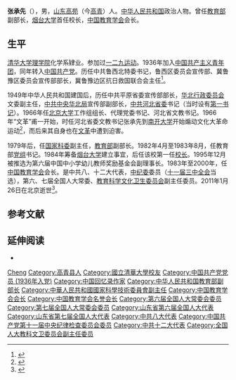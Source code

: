 {{Infobox person
| 姓名     = 张承先
| 性别     = 男
| 别名     = 张孝统
| 图像     = 
| 出生日期 = 1915年1月4日
| 出生地点 = 山东省
| 逝世日期 = {{Dda|2011|1|26|1915|1|4}}
| 逝世地点 = [[北京市|北京市]]
| 籍贯     = [[山东|山东]][[高苑|高苑]]
| 母校     = 
| 配偶     = 
| 政党     = 中国共产党
}}
'''张承先'''（{{bd|1915年|1月4日|2011年|1月26日|catIdx=Zhang張}}），男，[[山东|山东]][[高苑|高苑]]（今[[高青|高青]]）人。[[中华人民共和国|中华人民共和国]]政治人物。曾任[[中华人民共和国教育部|教育部]]副部长，[[烟台大学|烟台大学]]首任校长，[[中国教育学会|中国教育学会]]会长。

== 生平 ==
[[清华大学理学院|清华大学理学院]]化学系肄业。参加过[[一二九运动|一二九运动]]。1936年加入[[中国共产主义青年团|中国共产主义青年团]]，同年转入[[中国共产党|中国共产党]]。历任中共鲁西北特委书记，鲁西区委员会宣传部、冀鲁豫区委员会宣传部部长，冀鲁豫边区抗日救国联合会主任<ref>{{cite book |editor=清华大学校史研究室 |title=清华革命先驱·上册 |date=2004 |location=[[北京|北京]] |publisher=[[清华大学出版社|清华大学出版社]] |isbn=7302082162 |page=124}}</ref>。

1949年中华人民共和国建国后，历任中共平原省委宣传部部长，[[华北行政委员会|华北行政委员会]]文委副主任，[[中共中央华北局|中共中央华北局]]宣传部副部长，[[中共河北省委|中共河北省委]]书记（当时设有[[第一书记|第一书记]]）。1966年任[[北京大学|北京大学]]工作组组长、代理党委书记、河北省文教书记。1966年“文革”甫一开始，时任河北省委文教书记张承先到[[南开大学|南开大学]]开始煽动文化大革命运动<ref>{{cite journal|author=魏宏运|title=1966年南开大学“八七花开”纪实|journal=读书文摘|date=2014|issue=21}}</ref>，而后来其自身也在[[文革|文革]]中遭到迫害。

1979年后，任[[国家科委|国家科委]]副主任，[[中华人民共和国教育部|教育部]]副部长。1982年4月至1983年8月，任教育部[[党组|党组]]书记。1984年筹备[[烟台大学|烟台大学]]建立事宜，后任该校第一任[[校长|校长]]。1995年12月被推选为第六届中国中小学幼儿教师奖励基金会副理事长。1983年至2000年，任[[中国教育学会|中国教育学会]]会长。是中共八、十二大代表，[[中纪委|中纪委]]委员（[[十一届三中全会|十一届三中全会]]当选），第六、七届全国人大常委、[[全国人民代表大会教育科学文化卫生委员会|教育科学文化卫生委员会]]副主任委员。2011年1月26日在北京逝世<ref>{{cite news |title=张承先同志逝世 |work=人民日报 |date=2011年2月14日 |page=第4版|url=http://politics.people.com.cn/GB/77065/13911695.html}}</ref>。

== 参考文献 ==
{{reflist}}

== 延伸阅读 ==
* {{cite book |author1=张承先 |title=《张承先回忆录——我亲历的党的宣传和教育工作》 |date=2003年6月 |publisher=[[人民教育出版社|人民教育出版社]] |isbn=9787107160028}}

{{Navboxes 
| title  = 张承先在[[中国教育学会|中国教育学会]]的职务
| list1  =
{{中国教育学会第二届理事会}}
{{中国教育学会第三届理事会}}
{{中国教育学会第四届理事会}}
{{中国教育学会第五届理事会}}
{{中国教育学会第六届理事会}}
}}

{{Authority control}}
{{DEFAULTSORT:Zhang張}}
[[Category:張姓|Cheng]]
[[Category:高青县人|Category:高青县人]]
[[Category:國立清華大學校友|Category:國立清華大學校友]]
[[Category:中国共产党党员_(1936年入党)|Category:中国共产党党员 (1936年入党)]]
[[Category:中国回忆录作家|Category:中国回忆录作家]]
[[Category:中华人民共和国教育部副部长|Category:中华人民共和国教育部副部长]]
[[Category:中華人民共和國國家科學技術委員會副主任|Category:中華人民共和國國家科學技術委員會副主任]]
[[Category:中国教育学会会长|Category:中国教育学会会长]]
[[Category:中国教育学会名誉会长|Category:中国教育学会名誉会长]]
[[Category:第六届全国人大常委会委员|Category:第六届全国人大常委会委员]]
[[Category:第七届全国人大常委会委员|Category:第七届全国人大常委会委员]]
[[Category:山东省第六届全国人大代表|Category:山东省第六届全国人大代表]]
[[Category:山东省第七届全国人大代表|Category:山东省第七届全国人大代表]]
[[Category:中共八大代表|Category:中共八大代表]]
[[Category:中国共产党第十一届中央纪律检查委员会委员|Category:中国共产党第十一届中央纪律检查委员会委员]]
[[Category:中共十二大代表|Category:中共十二大代表]]
[[Category:全国人大教科文卫委员会副主任委员|Category:全国人大教科文卫委员会副主任委员]]
